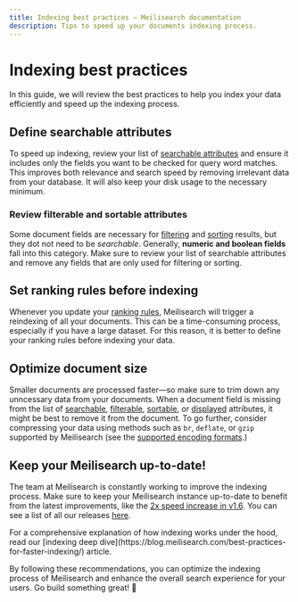 ```yaml
---
title: Indexing best practices — Meilisearch documentation
description: Tips to speed up your documents indexing process.
---
```


# Indexing best practices

In this guide, we will review the best practices to help you index your data efficiently and speed up the indexing process.

## Define searchable attributes

To speed up indexing, review your list of [searchable attributes](/learn/configuration/displayed_searchable_attributes#searchable-fields) and ensure it includes only the fields you want to be checked for query word matches. This improves both relevance and search speed by removing irrelevant data from your database. It will also keep your disk usage to the necessary minimum.

### Review filterable and sortable attributes

Some document fields are necessary for [filtering](/learn/fine_tuning_results/filtering) and [sorting](/learn/fine_tuning_results/sorting) results, but they dot not need to be _searchable_. Generally, **numeric and boolean fields** fall into this category. Make sure to review your list of searchable attributes and remove any fields that are only used for filtering or sorting.

## Set ranking rules before indexing

Whenever you update your [ranking rules](/learn/core_concepts/relevancy), Meilisearch will trigger a reindexing of all your documents. This can be a time-consuming process, especially if you have a large dataset. For this reason, it is better to define your ranking rules before indexing your data.

## Optimize document size

Smaller documents are processed faster—so make sure to trim down any unncessary data from your documents. When a document field is missing from the list of [searchable](/reference/api/settings#searchable-attributes), [filterable](/reference/api/settings#filterable-attributes), [sortable](/reference/api/settings#sortable-attributes), or [displayed](/reference/api/settings#displayed-attributes) attributes, it might be best to remove it from the document. To go further, consider compressing your data using methods such as `br`, `deflate`, or `gzip` supported by Meilisearch (see the [supported encoding formats](/reference/api/overview#content-encoding).)

## Keep your Meilisearch up-to-date!

The team at Meilisearch is constantly working to improve the indexing process. Make sure to keep your Meilisearch instance up-to-date to benefit from the latest improvements, like the [2x speed increase in v1.6](https://blog.meilisearch.com/meilisearch-1-6/#performance-optimization). You can see a list of all our releases [here](https://blog.meilisearch.com/tag/release/).

<Capsule intent="note">
For a comprehensive explanation of how indexing works under the hood, read our [indexing deep dive](https://blog.meilisearch.com/best-practices-for-faster-indexing/) article.
</Capsule>

By following these recommendations, you can optimize the indexing process of Meilisearch and enhance the overall search experience for your users. Go build something great! 🚀

